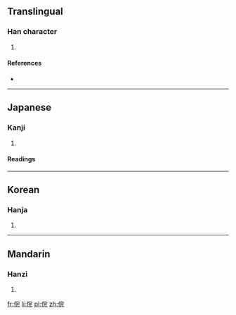 ==Translingual==

===Han character===
{{Han char|rn=9|rad=人|as=07|sn=9|four=|canj=人十一山 (OJMU)}}

# {{defn|Han|sort=人07}}

====References====
* {{Han ref|kx=0104.260|dkj=00684|dj=0221.100|hdz=10166.070|uh=4FD2|ud=20434}}

----

==Japanese==

===Kanji===
{{ja-kanji|grade=|rs=人07}}

# {{defn|lang=ja|sort=人07}}

====Readings====
{{ja-readings|on=[[こん]] (kon), [[ごん]] (gon), [[かん]] (kan)|kun=[[まつたし]] (matsutashi), [[けがす]] (kegasu)}}

----

==Korean==

===Hanja===
{{ko-hanja|hangeul=흔|rv=heun|mr=hŭn}}

# {{defn|lang=ko|sort=人07}}

----

==Mandarin==

===Hanzi===
{{cmn-hanzi|pin=[[hùn]] ([[hun4]])|wg=hun<sup>4</sup>}}

# {{defn|lang=cmn|sort=人07}}

[[fr:俒]]
[[li:俒]]
[[pl:俒]]
[[zh:俒]]
